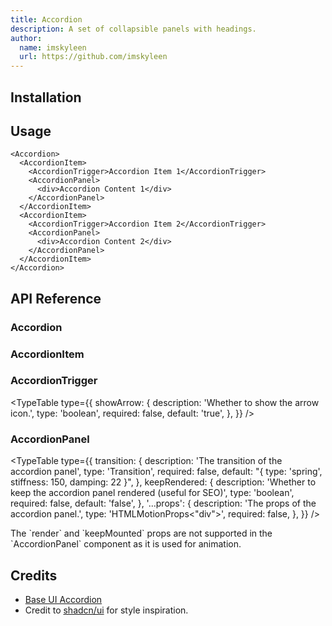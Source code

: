 ```yaml
---
title: Accordion
description: A set of collapsible panels with headings.
author:
  name: imskyleen
  url: https://github.com/imskyleen
---
```


<ComponentPreview name="demo-components-base-accordion" />

## Installation

<ComponentInstallation name="components-base-accordion" />

## Usage

```tsx
<Accordion>
  <AccordionItem>
    <AccordionTrigger>Accordion Item 1</AccordionTrigger>
    <AccordionPanel>
      <div>Accordion Content 1</div>
    </AccordionPanel>
  </AccordionItem>
  <AccordionItem>
    <AccordionTrigger>Accordion Item 2</AccordionTrigger>
    <AccordionPanel>
      <div>Accordion Content 2</div>
    </AccordionPanel>
  </AccordionItem>
</Accordion>
```

## API Reference

### Accordion

<div className="flex flex-col gap-2">
<ExternalLink
  href="https://animate-ui.com/docs/primitives/base/accordion#accordion"
  text="Animate UI API Reference - Accordion Primitive"
/>

<ExternalLink
  href="https://base-ui.com/react/components/accordion#roott"
  text="Base UI API Reference - Accordion.Root"
/>
</div>

### AccordionItem

<div className="flex flex-col gap-2">
<ExternalLink
  href="https://animate-ui.com/docs/primitives/base/accordion#accordionitem"
  text="Animate UI API Reference - Accordion Item Primitive"
/>

<ExternalLink
  href="https://base-ui.com/react/components/accordion#item"
  text="Base UI API Reference - Accordion.Item"
/>
</div>

### AccordionTrigger

<div className="flex flex-col gap-2">
<ExternalLink
  href="https://animate-ui.com/docs/primitives/base/accordion#accordiontrigger"
  text="Animate UI API Reference - Accordion Trigger Primitive"
/>

<ExternalLink
  href="https://base-ui.com/react/components/accordion#trigger"
  text="Base UI API Reference - Accordion.Trigger"
/>
</div>

<TypeTable
  type={{
    showArrow: {
      description: 'Whether to show the arrow icon.',
      type: 'boolean',
      required: false,
      default: 'true',
    },
  }}
/>

### AccordionPanel

<div className="flex flex-col gap-2">
<ExternalLink
  href="https://animate-ui.com/docs/primitives/base/accordion#accordionpanel"
  text="Animate UI API Reference - Accordion Panel Primitive"
/>

<ExternalLink
  href="https://base-ui.com/react/components/accordion#panel"
  text="Base UI API Reference - Accordion.Panel"
/>
</div>

<TypeTable
  type={{
    transition: {
      description: 'The transition of the accordion panel',
      type: 'Transition',
      required: false,
      default: "{ type: 'spring', stiffness: 150, damping: 22 }",
    },
    keepRendered: {
      description:
        'Whether to keep the accordion panel rendered (useful for SEO)',
      type: 'boolean',
      required: false,
      default: 'false',
    },
    '...props': {
      description: 'The props of the accordion panel.',
      type: 'HTMLMotionProps<"div">',
      required: false,
    },
  }}
/>

<Callout type="info">
  The `render` and `keepMounted` props are not supported in the `AccordionPanel`
  component as it is used for animation.
</Callout>

## Credits

- [Base UI Accordion](https://base-ui.com/react/components/accordion)
- Credit to [shadcn/ui](https://ui.shadcn.com/docs/components/accordion) for style inspiration.
